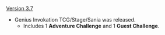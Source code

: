 {{Change History/Header}}
[[Version 3.7]]
* Genius Invokation TCG/Stage/Sania was released.
** Includes 1 '''Adventure Challenge''' and 1 '''Guest Challenge'''.